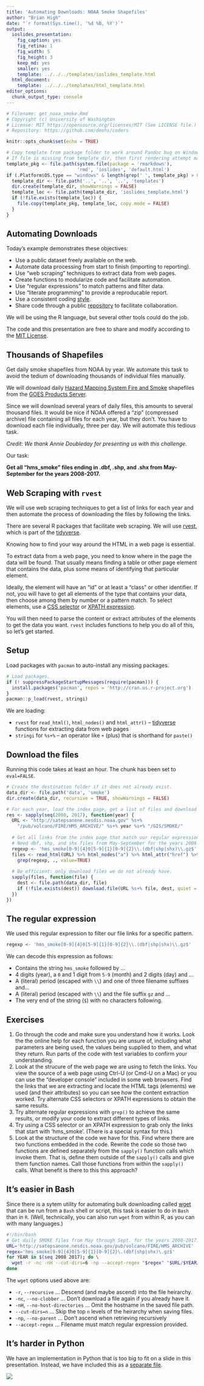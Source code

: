 ```yaml
---
title: 'Automating Downloads: NOAA Smoke Shapefiles'
author: "Brian High"
date: "`r format(Sys.time(), '%d %B, %Y')`"
output:
  ioslides_presentation:
    fig_caption: yes
    fig_retina: 1
    fig_width: 5
    fig_height: 3
    keep_md: yes
    smaller: yes
    template: ../../../templates/ioslides_template.html
  html_document:
    template: ../../../templates/html_template.html
editor_options: 
  chunk_output_type: console
---
```


```r
# Filename: get_noaa_smoke.Rmd
# Copyright (c) University of Washington
# License: MIT https://opensource.org/licenses/MIT (See LICENSE file.)
# Repository: https://github.com/deohs/coders
```

```r
knitr::opts_chunk$set(echo = TRUE)
```

```r
# Copy template from package folder to work around Pandoc bug on Windows.
# If file is missing from template_dir, then first rendering attempt may fail.
template_pkg <- file.path(system.file(package = 'rmarkdown'), 
                          'rmd', 'ioslides', 'default.html')
if (.Platform$OS.type == "windows" & length(grep(' ', template_pkg) > 0)) { 
  template_dir <- file.path('..', '..', '..', 'templates')
  dir.create(template_dir, showWarnings = FALSE)
  template_loc <- file.path(template_dir, 'ioslides_template.html')
  if (!file.exists(template_loc)) {
    file.copy(template_pkg, template_loc, copy.mode = FALSE)
  }
}
```

## Automating Downloads

Today's example demonstrates these objectives:

* Use a public dataset freely available on the web.
* Automate data processing from start to finish (importing to reporting).
* Use "web scraping" techniques to extract data from web pages.
* Create functions to modularize code and facilitate automation.
* Use "regular expressions" to match patterns and filter data.
* Use "literate programming" to provide a reproducable report.
* Use a consistent coding [style](https://google.github.io/styleguide/Rguide.xml).
* Share code through a public [repository](https://github.com/deohs/coders) to 
  facilitate collaboration.

We will be using the R language, but several other tools could do the job.

The code and this presentation are free to share and modify according to the 
[MIT License](https://github.com/deohs/coders/blob/master/LICENSE).

## Thousands of Shapefiles

Get daily smoke shapefiles from NOAA by year. We automate this task to 
avoid the tedium of downloading thousands of individual files manually.

We will download daily [Hazard Mapping System Fire and Smoke](https://www.ospo.noaa.gov/Products/land/hms.html) shapefiles from the 
[GOES Products Server](https://satepsanone.nesdis.noaa.gov/).

Since we will download several years of daily files, this amounts to several 
thousand files. It would be nice if NOAA offered a "zip" (compressed archive) 
file containing all files for each year, but they don't. You have to download 
each file individually, three per day. We will automate this tedious task.

_Credit: We thank Annie Doubleday for presenting us with this challenge._

Our task:

__Get all "hms_smoke" files ending in .dbf, .shp, and .shx from May-September for the years 2008-2017.__

## Web Scraping with `rvest`

We will use web scraping techniques to get a list of links for each year and 
then automate the process of downloading the files by following the links.

There are several R packages that facilitate web scraping. We will use 
[rvest](https://rvest.tidyverse.org/), which is part of the 
[tidyverse](https://www.tidyverse.org/).

Knowing how to find your way around the HTML in a web page is essential.

To extract data from a web page, you need to know where in the page the 
data will be found. That usually means finding a table or other page 
element that contains the data, plus some means of identifying that particular
element.

Ideally, the element will have an "id" or at least a "class" or other 
identifier. If not, you will have to get all elements of the type that contains 
your data, then choose among them by number or a pattern match. To select 
elements, use a [CSS selector](https://www.w3schools.com/cssref/css_selectors.asp) 
or [XPATH expression](https://www.w3schools.com/xml/xml_xpath.asp). 

You will then need to parse the content or extract attributes of the elements 
to get the data you want. `rvest` includes functions to help you do all of this, 
so let's get started.

## Setup

Load packages with `pacman` to auto-install any missing packages.

```r
# Load packages.
if (! suppressPackageStartupMessages(require(pacman))) {
  install.packages('pacman', repos = 'http://cran.us.r-project.org')
}
pacman::p_load(rvest, stringi)
```

We are loading:

* `rvest` for `read_html()`, `html_nodes()` and `html_attr()` -- [tidyverse](https://www.tidyverse.org/) functions for extracting data from web pages
* `stringi` for `%s+%` -- an operator like `+` (plus) that is shorthand for `paste()`

## Download the files

Running this code takes at least an hour. The chunk has been set to `eval=FALSE`.

```r
# Create the destination folder if it does not already exist.
data_dir <- file.path('data', 'smoke')
dir.create(data_dir, recursive = TRUE, showWarnings = FALSE)

# For each year, load the index page, get a list of files and download them.
res <- sapply(seq(2008, 2017), function(year) { 
  URL <- "http://satepsanone.nesdis.noaa.gov" %s+%  
    "/pub/volcano/FIRE/HMS_ARCHIVE/" %s+% year %s+% "/GIS/SMOKE/"
  
  # Get all links from the index page that match our regular expression.
  # Need dbf, shp, and shx files from May-September for the years 2008-2017.
  regexp <- 'hms_smoke[0-9]{4}0[5-9]{1}[0-9]{2}\\.(dbf|shp|shx)\\.gz$'
  files <- read_html(URL) %>% html_nodes("a") %>% html_attr("href") %>% 
    grep(regexp, ., value=TRUE)
  
  # Be efficient: only download files we do not already have.
  sapply(files, function(file) {
    dest <- file.path(data_dir, file)
    if (!file.exists(dest)) download.file(URL %s+% file, dest, quiet = TRUE)
  })
})
```

## The regular expression

We used this regular expression to filter our file links for a specific pattern.

```r
regexp <- 'hms_smoke[0-9]{4}0[5-9]{1}[0-9]{2}\\.(dbf|shp|shx)\\.gz$'
```

We can decode this expression as follows:

* Contains the string `hms_smoke` followed by ...
* 4 digits (year), a `0` and 1 digit from `5-9` (month) and 2 digits (day) and ...
* A (literal) period (escaped with `\\`) and one of three filename suffixes and...
* A (literal) period (escaped with `\\`) and the file suffix `gz` and ...
* The very end of the string (`$`) with no characters following.

## Exercises

1. Go through the code and make sure you understand how it works. Look the the
   online help for each function you are unsure of, including what parameters 
   are being used, the values being supplied to them, and what they return. 
   Run parts of the code with test variables to confirm your understanding.
2. Look at the strucure of the web page we are using to fetch the links. You
   view the source of a web page using Ctrl-U (or Cmd-U on a Mac) or you can 
   use the "developer console" included in some web browsers. Find the links 
   that we are extracting and locate the HTML tags (elements) we used (and 
   their attributes) so you can see how the content extraction worked. Try 
   alternate CSS selectors or XPATH expressions to obtain the same results.
3. Try alternate regular expressions with `grep()` to achieve the same results, 
   or modify your code to extract different types of links. 
4. Try using a CSS selector or an XPATH expression to grab only the
   links that start with 'hms_smoke'. (There is a special syntax for this.)
5. Look at the structure of the code we have for this. Find where there are 
   two functions embedded in the code. Rewrite the code so those two functions 
   are defined separately from the `sapply()` function calls which invoke them.
   That is, define them outside of the `sapply()` calls and give them function
   names. Call those functions from within the `sapply()` calls. What benefit 
   is there to this this approach?

## It's easier in Bash

Since there is a sytem utility for automating bulk downloading called 
[wget](https://www.gnu.org/software/wget/) that can be run from a `Bash` 
shell or script, this task is easier to do in `Bash` than in `R`. (Well, 
technically, you can also run `wget` from within R, as you can with many 
languages.)

```bash
#!/bin/bash
# Get daily SMOKE files from May through Sept. for the years 2008-2017.
URL='http://satepsanone.nesdis.noaa.gov/pub/volcano/FIRE/HMS_ARCHIVE'
regex='hms_smoke[0-9]{4}0[5-9]{1}[0-9]{2}\.(dbf|shp|shx)\.gz$'
for YEAR in $(seq 2008 2017); do \
  wget -r -nc -nH --cut-dirs=6 -np --accept-regex "$regex" "$URL/$YEAR/GIS/SMOKE/"
done
```

The `wget` options used above are:

* `-r`, `--recursive` ... Descend (and maybe ascend) into the file heirarchy.
* `-nc`, `--no-clobber` ... Don't download a file again if you already have it.
* `-nH`, `--no-host-directories` ... Omit the hostname in the saved file path.
* `--cut-dirs=n` ... Skip the top `n` levels of the heirarchy when saving files.
* `-np`, `--no-parent` ... Don't ascend when retrieving recursively
* `--accept-regex` ... Filename must match regular expression provided.

## It's harder in Python

We have an implementation in Python that is too big to fit on a slide in this
presentation. Instead, we have included this as a [separate file](get_noaa_smoke.py).

![](get_noaa_smoke_py_sm.png)

